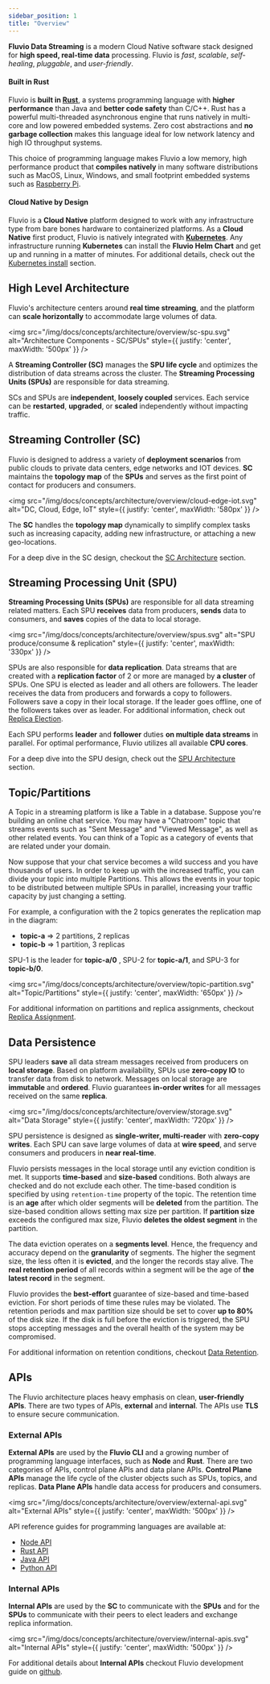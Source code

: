 ```yaml
---
sidebar_position: 1
title: "Overview"
---
```


**Fluvio Data Streaming** is a modern Cloud Native software stack designed for **high speed, real-time data** processing. Fluvio is _fast_, _scalable_, _self-healing_, _pluggable_, and _user-friendly_.

#### Built in Rust

Fluvio is **built in <a href="https://www.rust-lang.org/" target="_blank">Rust</a>**, a systems programming language with **higher performance** than Java and **better code safety** than C/C++. Rust has a powerful multi-threaded asynchronous engine that runs natively in multi-core and low powered embedded systems. Zero cost abstractions and **no garbage collection** makes this language ideal for low network latency and high IO throughput systems.

This choice of programming language makes Fluvio a low memory, high performance product that **compiles natively** in many software distributions such as MacOS, Linux, Windows, and small footprint embedded systems such as <a href="https://www.raspberrypi.org/" target="_blank">Raspberry Pi</a>.

#### Cloud Native by Design

Fluvio is a **Cloud Native** platform designed to work with any infrastructure type from bare bones hardware to containerized platforms. As a **Cloud Native** first product, Fluvio is natively integrated with **<a href="https://kubernetes.io" target="_blank">Kubernetes</a>**. Any infrastructure running **Kubernetes** can install the **Fluvio Helm Chart** and get up and running in a matter of minutes. For additional details, check out the [Kubernetes install] section.

## High Level Architecture

Fluvio's architecture centers around **real time streaming**, and the platform can **scale horizontally** to accommodate large volumes of data.

<img src="/img/docs/concepts/architecture/overview/sc-spu.svg"
     alt="Architecture Components - SC/SPUs"
     style={{ justify: 'center', maxWidth: '500px' }} />

A **Streaming Controller (SC)** manages the **SPU life cycle** and optimizes the distribution of data streams across the cluster. The **Streaming Processing Units (SPUs)** are responsible for data streaming.

SCs and SPUs are **independent**, **loosely coupled** services. Each service can be **restarted**, **upgraded**, or **scaled** independently without impacting traffic.


## Streaming Controller (SC)

Fluvio is designed to address a variety of **deployment scenarios** from public clouds to private data centers, edge networks and IOT devices. **SC** maintains the **topology map** of the **SPUs** and serves as the first point of contact for producers and consumers.

<img src="/img/docs/concepts/architecture/overview/cloud-edge-iot.svg"
     alt="DC, Cloud, Edge, IoT"
     style={{ justify: 'center', maxWidth: '580px' }} />

The **SC** handles the **topology map** dynamically to simplify complex tasks such as increasing capacity, adding new infrastructure, or attaching a new geo-locations.

For a deep dive in the SC design, checkout the [SC Architecture] section.

## Streaming Processing Unit (SPU)

**Streaming Processing Units (SPUs)** are responsible for all data streaming related matters. Each SPU **receives** data from producers, **sends** data to consumers, and **saves** copies of the data to local storage.

<img src="/img/docs/concepts/architecture/overview/spus.svg"
    alt="SPU produce/consume & replication"
    style={{ justify: 'center', maxWidth: '330px' }} />

SPUs are also responsible for **data replication**. Data streams that are created with a __replication factor__ of 2 or more are managed by __a cluster__ of SPUs. One SPU is elected as leader and all others are followers. The leader receives the data from producers and forwards a copy to followers. Followers save a copy in their local storage. If the leader goes offline, one of the followers takes over as leader. For additional information, check out [Replica Election].

Each SPU performs **leader** and **follower** duties **on multiple data streams** in parallel. For optimal performance, Fluvio utilizes all available **CPU cores**.

For a deep dive into the SPU design, check out the [SPU Architecture] section.

## Topic/Partitions

A Topic in a streaming platform is like a Table in a database. Suppose you're building an online chat service.
You may have a "Chatroom" topic that streams events such as "Sent Message" and "Viewed Message", as well as other
related events. You can think of a Topic as a category of events that are related under your domain.

Now suppose that your chat service becomes a wild success and you have thousands of users. In order to keep up
with the increased traffic, you can divide your topic into multiple Partitions. This allows the events in your
topic to be distributed between multiple SPUs in parallel, increasing your traffic capacity by just changing a setting.

For example, a configuration with the 2 topics generates the replication map in the diagram:

* **topic-a** => 2 partitions, 2 replicas
* **topic-b** => 1 partition, 3 replicas

SPU-1 is the leader for **topic-a/0** , SPU-2 for **topic-a/1**, and SPU-3 for **topic-b/0**.

<img src="/img/docs/concepts/architecture/overview/topic-partition.svg"
     alt="Topic/Partitions"
     style={{ justify: 'center', maxWidth: '650px' }} />

For additional information on partitions and replica assignments, checkout [Replica Assignment].

## Data Persistence

SPU leaders **save** all data stream messages received from producers on **local storage**. Based on platform availability, SPUs use **zero-copy IO** to transfer data from disk to network. Messages on local storage are **immutable** and **ordered**. Fluvio guarantees **in-order writes** for all messages received on the same **replica**.

<img src="/img/docs/concepts/architecture/overview/storage.svg"
     alt="Data Storage"
     style={{ justify: 'center', maxWidth: '720px' }} />

SPU persistence is designed as **single-writer, multi-reader** with **zero-copy writes**. Each SPU can save large volumes of data at **wire speed**, and serve consumers and producers in **near real-time**.

Fluvio persists messages in the local storage until any eviction condition is met. It supports **time-based** and
**size-based** conditions. Both always are checked and do not exclude each other. The time-based condition
is specified by using `retention-time` property of the topic. The retention time is an **age** after which older
segments will be **deleted** from the partition. The size-based condition allows setting max size per partition.
If **partition size** exceeds the configured max size, Fluvio **deletes the oldest segment** in the partition.

The data eviction operates on a **segments level**. Hence, the frequency and accuracy depend on the **granularity** of
segments. The higher the segment size, the less often it is **evicted**, and the longer the records stay alive.
The **real retention period** of all records within a segment will be the age of **the latest record** in the segment.

Fluvio provides the **best-effort** guarantee of size-based and time-based eviction. For short periods of time these
rules may be violated. The retention periods and max partition size should be set to cover **up to 80%** of the disk size.
If the disk is full before the eviction is triggered, the SPU stops accepting messages and the overall health of the
system may be compromised.

For additional information on retention conditions, checkout [Data Retention].

## APIs

The Fluvio architecture places heavy emphasis on clean, **user-friendly APIs**. There are two types of APIs, **external** and **internal**. The APIs use **TLS** to ensure secure communication.

### External APIs

**External APIs** are used by the **Fluvio CLI** and a growing number of programming language interfaces, such as **Node** and **Rust**. There are two categories of APIs, control plane APIs and data plane APIs. **Control Plane APIs** manage the life cycle of the cluster objects such as SPUs, topics, and replicas. **Data Plane APIs** handle data access for producers and consumers.

<img src="/img/docs/concepts/architecture/overview/external-api.svg"
     alt="External APIs"
     style={{ justify: 'center', maxWidth: '500px' }} />

API reference guides for programming languages are available at:

* <a href="https://infinyon.github.io/fluvio-client-node/" target="_blank">Node API</a>
* <a href="https://docs.rs/fluvio/" target="_blank">Rust API</a>
* <a href="https://infinyon.github.io/fluvio-client-java/com/infinyon/fluvio/package-summary.html" target="_blank">Java API</a>
* <a href="https://infinyon.github.io/fluvio-client-python/fluvio.html" target="_blank">Python API</a>

### Internal APIs

**Internal APIs** are used by the **SC** to communicate with the **SPUs** and for the **SPUs** to communicate with their peers to elect leaders and exchange replica information.

<img src="/img/docs/concepts/architecture/overview/internal-apis.svg"
     alt="Internal APIs"
     style={{ justify: 'center', maxWidth: '500px' }} />

For additional details about **Internal APIs** checkout Fluvio development guide on <a href="https://github.com/infinyon/fluvio" target="_blank">github</a>.

[Kubernetes install]: fluvio/installation/kubernetes.mdx
[SC Architecture]: fluvio/concepts/architecture/sc.mdx
[Replica Election]: fluvio/concepts/architecture/replica-election.mdx
[SPU Architecture]: fluvio/concepts/architecture/spu.mdx
[Replica Assignment]: fluvio/concepts/architecture/replica-assignment.mdx
[Data Retention]: fluvio/concepts/operations/data-retention.mdx